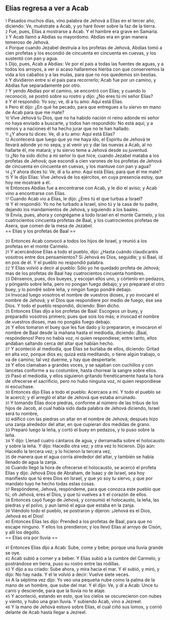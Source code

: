 == Elías regresa a ver a Acab ==

{{anchor|1}} <small>1</small> Pasados muchos días, vino palabra de Jehová a Elías en el tercer año, diciendo: Ve, muéstrate a Acab, y yo haré llover sobre la faz de la tierra.<br>
{{anchor|2}} <small>2</small> Fue, pues, Elías a mostrarse a Acab. Y el hambre era grave en Samaria.<br>
{{anchor|3}} <small>3</small> Y Acab llamó a Abdías su mayordomo. Abdías era en gran manera temeroso de Jehová.<br>
{{anchor|4}} <small>4</small> Porque cuando Jezabel destruía a los profetas de Jehová, Abdías tomó a cien profetas y los escondió de cincuenta en cincuenta en cuevas, y los sustentó con pan y agua.<br>
{{anchor|5}} <small>5</small> Dijo, pues, Acab a Abdías: Ve por el país a todas las fuentes de aguas, y a todos los arroyos, a ver si acaso hallaremos hierba con que conservemos la vida a los caballos y a las mulas, para que no nos quedemos sin bestias.<br>
{{anchor|6}} <small>6</small> Y dividieron entre sí el país para recorrerlo; Acab fue por un camino, y Abdías fue separadamente por otro.<br>
{{anchor|7}} <small>7</small> Y yendo Abdías por el camino, se encontró con Elías; y cuando lo reconoció, se postró sobre su rostro y dijo: ¿No eres tú mi señor Elías?<br>
{{anchor|8}} <small>8</small> Y él respondió: Yo soy; ve, di a tu amo: Aquí está Elías.<br>
{{anchor|9}} <small>9</small> Pero él dijo: ¿En qué he pecado, para que entregues a tu siervo en mano de Acab para que me mate?<br>
{{anchor|10}} <small>10</small> Vive Jehová tu Dios, que no ha habido nación ni reino adonde mi señor no haya enviado a buscarte, y todos han respondido: No está aquí; y a reinos y a naciones él ha hecho jurar que no te han hallado.<br>
{{anchor|11}} <small>11</small> ¿Y ahora tú dices: Ve, di a tu amo: Aquí está Elías?<br>
{{anchor|12}} <small>12</small> Acontecerá que luego que yo me haya ido, el Espíritu de Jehová te llevará adonde yo no sepa, y al venir yo y dar las nuevas a Acab, al no hallarte él, me matará; y tu siervo teme a Jehová desde su juventud.<br>
{{anchor|13}} <small>13</small> ¿No ha sido dicho a mi señor lo que hice, cuando Jezabel mataba a los profetas de Jehová; que escondí a cien varones de los profetas de Jehová de cincuenta en cincuenta en cuevas, y los mantuve con pan y agua?<br>
{{anchor|14}} <small>14</small> ¿Y ahora dices tú: Ve, di a tu amo: Aquí está Elías; para que él me mate?<br>
{{anchor|15}} <small>15</small> Y le dijo Elías: Vive Jehová de los ejércitos, en cuya presencia estoy, que hoy me mostraré a él.<br>
{{anchor|16}} <small>16</small> Entonces Abdías fue a encontrarse con Acab, y le dio el aviso; y Acab vino a encontrarse con Elías.<br>
{{anchor|17}} <small>17</small> Cuando Acab vio a Elías, le dijo: ¿Eres tú el que turbas a Israel?<br>
{{anchor|18}} <small>18</small> Y él respondió: Yo no he turbado a Israel, sino tú y la casa de tu padre, dejando los mandamientos de Jehová, y siguiendo a los baales.<br>
{{anchor|19}} <small>19</small> Envía, pues, ahora y congrégame a todo Israel en el monte Carmelo, y los cuatrocientos cincuenta profetas de Baal, y los cuatrocientos profetas de Asera, que comen de la mesa de Jezabel.<br>
== Elías y los profetas de Baal ==

{{anchor|20}} <small>20</small> Entonces Acab convocó a todos los hijos de Israel, y reunió a los profetas en el monte Carmelo.<br>
{{anchor|21}} <small>21</small> Y acercándose Elías a todo el pueblo, dijo: ¿Hasta cuándo claudicaréis vosotros entre dos pensamientos? Si Jehová es Dios, seguidle; y si Baal, id en pos de él. Y el pueblo no respondió palabra.<br>
{{anchor|22}} <small>22</small> Y Elías volvió a decir al pueblo: Sólo yo he quedado profeta de Jehová; mas de los profetas de Baal hay cuatrocientos cincuenta hombres.<br>
{{anchor|23}} <small>23</small> Dénsenos, pues, dos bueyes, y escojan ellos uno, y córtenlo en pedazos, y pónganlo sobre leña, pero no pongan fuego debajo; y yo prepararé el otro buey, y lo pondré sobre leña, y ningún fuego pondré debajo.<br>
{{anchor|24}} <small>24</small> Invocad luego vosotros el nombre de vuestros dioses, y yo invocaré el nombre de Jehová; y el Dios que respondiere por medio de fuego, ése sea Dios. Y todo el pueblo respondió, diciendo: Bien dicho.<br>
{{anchor|25}} <small>25</small> Entonces Elías dijo a los profetas de Baal: Escogeos un buey, y preparadlo vosotros primero, pues que sois los más; e invocad el nombre de vuestros dioses, mas no pongáis fuego debajo.<br>
{{anchor|26}} <small>26</small> Y ellos tomaron el buey que les fue dado y lo prepararon, e invocaron el nombre de Baal desde la mañana hasta el mediodía, diciendo: ¡Baal, respóndenos! Pero no había voz, ni quien respondiese; entre tanto, ellos andaban saltando cerca del altar que habían hecho.<br>
{{anchor|27}} <small>27</small> Y aconteció al mediodía, que Elías se burlaba de ellos, diciendo: Gritad en alta voz, porque dios es; quizá está meditando, o tiene algún trabajo, o va de camino; tal vez duerme, y hay que despertarle.<br>
{{anchor|28}} <small>28</small> Y ellos clamaban a grandes voces, y se sajaban con cuchillos y con lancetas conforme a su costumbre, hasta chorrear la sangre sobre ellos.<br>
{{anchor|29}} <small>29</small> Pasó el mediodía, y ellos siguieron gritando frenéticamente hasta la hora de ofrecerse el sacrificio, pero no hubo ninguna voz, ni quien respondiese ni escuchase.<br>
{{anchor|30}} <small>30</small> Entonces dijo Elías a todo el pueblo: Acercaos a mí. Y todo el pueblo se le acercó; y él arregló el altar de Jehová que estaba arruinado.<br>
{{anchor|31}} <small>31</small> Y tomando Elías doce piedras, conforme al número de las tribus de los hijos de Jacob, al cual había sido dada palabra de Jehová diciendo, Israel será tu nombre,<br>
{{anchor|32}} <small>32</small> edificó con las piedras un altar en el nombre de Jehová; después hizo una zanja alrededor del altar, en que cupieran dos medidas   de grano.<br>
{{anchor|33}} <small>33</small> Preparó luego la leña, y cortó el buey en pedazos, y lo puso sobre la leña.<br>
{{anchor|34}} <small>34</small> Y dijo: Llenad cuatro cántaros de agua, y derramadla sobre el holocausto y sobre la leña. Y dijo: Hacedlo otra vez; y otra vez lo hicieron. Dijo aún: Hacedlo la tercera vez; y lo hicieron la tercera vez,<br>
{{anchor|35}} <small>35</small> de manera que el agua corría alrededor del altar, y también se había llenado de agua la zanja.<br>
{{anchor|36}} <small>36</small> Cuando llegó la hora de ofrecerse el holocausto, se acercó el profeta Elías y dijo: Jehová Dios de Abraham, de Isaac y de Israel, sea hoy manifiesto que tú eres Dios en Israel, y que yo soy tu siervo, y que por mandato tuyo he hecho todas estas cosas.<br>
{{anchor|37}} <small>37</small> Respóndeme, Jehová, respóndeme, para que conozca este pueblo que tú, oh Jehová, eres el Dios, y que tú vuelves a ti el corazón de ellos.<br>
{{anchor|38}} <small>38</small> Entonces cayó fuego de Jehová, y consumió el holocausto, la leña, las piedras y el polvo, y aun lamió el agua que estaba en la zanja.<br>
{{anchor|39}} <small>39</small> Viéndolo todo el pueblo, se postraron y dijeron: ¡Jehová es el Dios, Jehová es el Dios!<br>
{{anchor|40}} <small>40</small> Entonces Elías les dijo: Prended a los profetas de Baal, para que no escape ninguno. Y ellos los prendieron; y los llevó Elías al arroyo de Cisón, y allí los degolló.<br>
== Elías ora por lluvia ==

{{anchor|41}} <small>41</small> Entonces Elías dijo a Acab: Sube, come y bebe; porque una lluvia grande se oye.<br>
{{anchor|42}} <small>42</small> Acab subió a comer y a beber. Y Elías subió a la cumbre del Carmelo, y postrándose en tierra, puso su rostro entre las rodillas.<br>
{{anchor|43}} <small>43</small> Y dijo a su criado: Sube ahora, y mira hacia el mar. Y él subió, y miró, y dijo: No hay nada. Y él le volvió a decir: Vuelve siete veces.<br>
{{anchor|44}} <small>44</small> A la séptima vez dijo: Yo veo una pequeña nube como la palma de la mano de un hombre, que sube del mar. Y él dijo: Ve, y di a Acab: Unce tu carro y desciende, para que la lluvia no te ataje.<br>
{{anchor|45}} <small>45</small> Y aconteció, estando en esto, que los cielos se oscurecieron con nubes y viento, y hubo una gran lluvia. Y subiendo Acab, vino a Jezreel.<br>
{{anchor|46}} <small>46</small> Y la mano de Jehová estuvo sobre Elías, el cual ciñó sus lomos, y corrió delante de Acab hasta llegar a Jezreel.<br>
